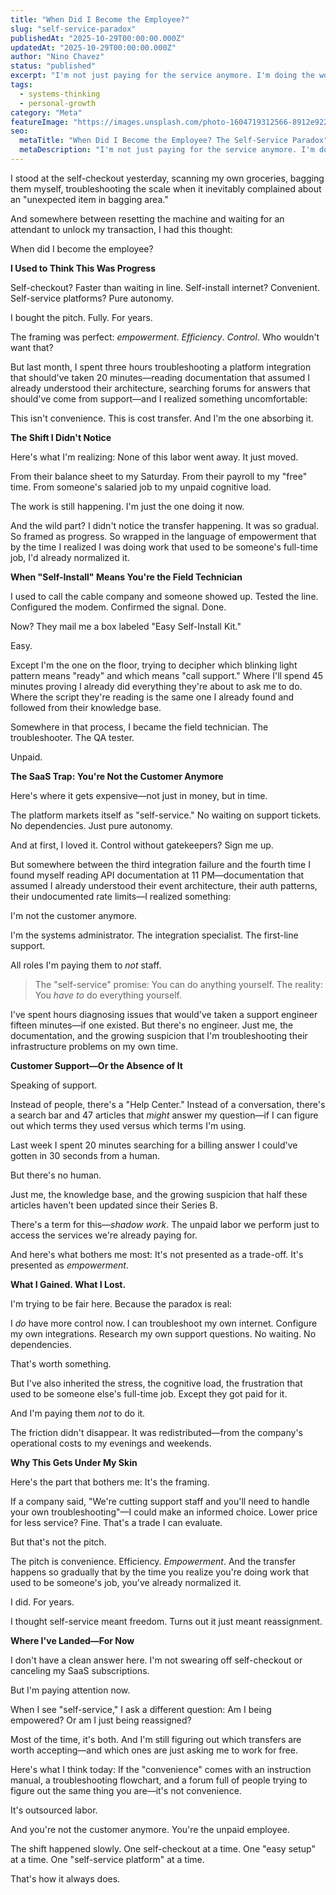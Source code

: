 ```yaml
---
title: "When Did I Become the Employee?"
slug: "self-service-paradox"
publishedAt: "2025-10-29T00:00:00.000Z"
updatedAt: "2025-10-29T00:00:00.000Z"
author: "Nino Chavez"
status: "published"
excerpt: "I'm not just paying for the service anymore. I'm doing the work. And somewhere between the self-checkout and the self-install kit, I stopped noticing when 'convenience' became unpaid labor."
tags:
  - systems-thinking
  - personal-growth
category: "Meta"
featureImage: "https://images.unsplash.com/photo-1604719312566-8912e9227c6a?crop=entropy&cs=tinysrgb&fit=max&fm=jpg&ixid=M3wxMTc3M3wwfDF8c2VhcmNofDN8fHNob3BwaW5nJTIwY2FydHxlbnwwfHx8fDE3MzAwMDAwMDB8MA&ixlib=rb-4.1.0&q=80&w=2000"
seo:
  metaTitle: "When Did I Become the Employee? The Self-Service Paradox"
  metaDescription: "I'm not just paying for the service anymore. I'm doing the work. And somewhere between the self-checkout and the self-install kit, I stopped noticing when 'convenience' became unpaid labor."
---
```


I stood at the self-checkout yesterday, scanning my own groceries, bagging them myself, troubleshooting the scale when it inevitably complained about an "unexpected item in bagging area."

And somewhere between resetting the machine and waiting for an attendant to unlock my transaction, I had this thought:

When did I become the employee?

**I Used to Think This Was Progress**

Self-checkout? Faster than waiting in line.
Self-install internet? Convenient.
Self-service platforms? Pure autonomy.

I bought the pitch. Fully. For years.

The framing was perfect: *empowerment*. *Efficiency*. *Control*. Who wouldn't want that?

But last month, I spent three hours troubleshooting a platform integration that should've taken 20 minutes—reading documentation that assumed I already understood their architecture, searching forums for answers that should've come from support—and I realized something uncomfortable:

This isn't convenience. This is cost transfer. And I'm the one absorbing it.

**The Shift I Didn't Notice**

Here's what I'm realizing: None of this labor went away. It just moved.

From their balance sheet to my Saturday.
From their payroll to my "free" time.
From someone's salaried job to my unpaid cognitive load.

The work is still happening. I'm just the one doing it now.

And the wild part? I didn't notice the transfer happening. It was so gradual. So framed as progress. So wrapped in the language of empowerment that by the time I realized I was doing work that used to be someone's full-time job, I'd already normalized it.

**When "Self-Install" Means You're the Field Technician**

I used to call the cable company and someone showed up. Tested the line. Configured the modem. Confirmed the signal. Done.

Now? They mail me a box labeled "Easy Self-Install Kit."

Easy.

Except I'm the one on the floor, trying to decipher which blinking light pattern means "ready" and which means "call support." Where I'll spend 45 minutes proving I already did everything they're about to ask me to do. Where the script they're reading is the same one I already found and followed from their knowledge base.

Somewhere in that process, I became the field technician. The troubleshooter. The QA tester.

Unpaid.

**The SaaS Trap: You're Not the Customer Anymore**

Here's where it gets expensive—not just in money, but in time.

The platform markets itself as "self-service." No waiting on support tickets. No dependencies. Just pure autonomy.

And at first, I loved it. Control without gatekeepers? Sign me up.

But somewhere between the third integration failure and the fourth time I found myself reading API documentation at 11 PM—documentation that assumed I already understood their event architecture, their auth patterns, their undocumented rate limits—I realized something:

I'm not the customer anymore.

I'm the systems administrator.
The integration specialist.
The first-line support.

All roles I'm paying them to *not* staff.

> The "self-service" promise: You can do anything yourself.
> The reality: You *have to* do everything yourself.

I've spent hours diagnosing issues that would've taken a support engineer fifteen minutes—if one existed. But there's no engineer. Just me, the documentation, and the growing suspicion that I'm troubleshooting their infrastructure problems on my own time.

**Customer Support—Or the Absence of It**

Speaking of support.

Instead of people, there's a "Help Center." Instead of a conversation, there's a search bar and 47 articles that *might* answer my question—if I can figure out which terms they used versus which terms I'm using.

Last week I spent 20 minutes searching for a billing answer I could've gotten in 30 seconds from a human.

But there's no human.

Just me, the knowledge base, and the growing suspicion that half these articles haven't been updated since their Series B.

There's a term for this—*shadow work*. The unpaid labor we perform just to access the services we're already paying for.

And here's what bothers me most: It's not presented as a trade-off. It's presented as *empowerment*.

**What I Gained. What I Lost.**

I'm trying to be fair here. Because the paradox is real:

I *do* have more control now. I can troubleshoot my own internet. Configure my own integrations. Research my own support questions. No waiting. No dependencies.

That's worth something.

But I've also inherited the stress, the cognitive load, the frustration that used to be someone else's full-time job. Except they got paid for it.

And I'm paying them *not* to do it.

The friction didn't disappear. It was redistributed—from the company's operational costs to my evenings and weekends.

**Why This Gets Under My Skin**

Here's the part that bothers me: It's the framing.

If a company said, "We're cutting support staff and you'll need to handle your own troubleshooting"—I could make an informed choice. Lower price for less service? Fine. That's a trade I can evaluate.

But that's not the pitch.

The pitch is convenience. Efficiency. *Empowerment*. And the transfer happens so gradually that by the time you realize you're doing work that used to be someone's job, you've already normalized it.

I did. For years.

I thought self-service meant freedom. Turns out it just meant reassignment.

**Where I've Landed—For Now**

I don't have a clean answer here. I'm not swearing off self-checkout or canceling my SaaS subscriptions.

But I'm paying attention now.

When I see "self-service," I ask a different question: Am I being empowered? Or am I just being reassigned?

Most of the time, it's both. And I'm still figuring out which transfers are worth accepting—and which ones are just asking me to work for free.

Here's what I think today: If the "convenience" comes with an instruction manual, a troubleshooting flowchart, and a forum full of people trying to figure out the same thing you are—it's not convenience.

It's outsourced labor.

And you're not the customer anymore. You're the unpaid employee.

The shift happened slowly. One self-checkout at a time. One "easy setup" at a time. One "self-service platform" at a time.

That's how it always does.
